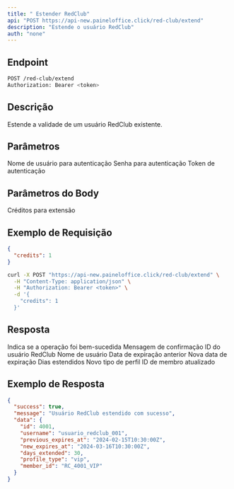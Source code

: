 ```yaml
---
title: " Estender RedClub"
api: "POST https://api-new.paineloffice.click/red-club/extend"
description: "Estende o usuário RedClub"
auth: "none"
---
```


## Endpoint

<CodeGroup>

```bash Requisição
POST /red-club/extend
Authorization: Bearer <token>
```

</CodeGroup>

## Descrição

Estende a validade de um usuário RedClub existente.

## Parâmetros

<ParamField query="username" type="string" required>
  Nome de usuário para autenticação
</ParamField>

<ParamField query="password" type="string" required>
  Senha para autenticação
</ParamField>

<ParamField query="token" type="string" required>
  Token de autenticação
</ParamField>

## Parâmetros do Body

<ParamField body="credits" type="number" required>
  Créditos para extensão
</ParamField>

## Exemplo de Requisição

<CodeGroup>

```json TryIt
{
  "credits": 1
}
```

```bash cURL
curl -X POST "https://api-new.paineloffice.click/red-club/extend" \
  -H "Content-Type: application/json" \
  -H "Authorization: Bearer <token>" \
  -d '{
    "credits": 1
  }'
```

</CodeGroup>

## Resposta

<ResponseField name="success" type="boolean">
  Indica se a operação foi bem-sucedida
</ResponseField>

<ResponseField name="message" type="string">
  Mensagem de confirmação
</ResponseField>

<ResponseField name="data" type="object">
  <Expandable title="properties">
    <ResponseField name="id" type="integer">
      ID do usuário RedClub
    </ResponseField>
    <ResponseField name="username" type="string">
      Nome de usuário
    </ResponseField>
    <ResponseField name="previous_expires_at" type="string">
      Data de expiração anterior
    </ResponseField>
    <ResponseField name="new_expires_at" type="string">
      Nova data de expiração
    </ResponseField>
    <ResponseField name="days_extended" type="integer">
      Dias estendidos
    </ResponseField>
    <ResponseField name="profile_type" type="string">
      Novo tipo de perfil
    </ResponseField>
    <ResponseField name="member_id" type="string">
      ID de membro atualizado
    </ResponseField>
  </Expandable>
</ResponseField>

## Exemplo de Resposta

```json
{
  "success": true,
  "message": "Usuário RedClub estendido com sucesso",
  "data": {
    "id": 4001,
    "username": "usuario_redclub_001",
    "previous_expires_at": "2024-02-15T10:30:00Z",
    "new_expires_at": "2024-03-16T10:30:00Z",
    "days_extended": 30,
    "profile_type": "vip",
    "member_id": "RC_4001_VIP"
  }
}
```